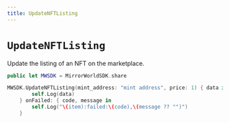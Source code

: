 ```yaml
---
title: UpdateNFTListing
---
```


# `UpdateNFTListing`

Update the listing of an NFT on the marketplace.

```swift
public let MWSDK = MirrorWorldSDK.share

MWSDK.UpdateNFTListing(mint_address: "mint address", price: 1) { data in
        self.Log(data)
    } onFailed: { code, message in
        self.Log("\(item):failed:\(code),\(message ?? "")")
    }
```